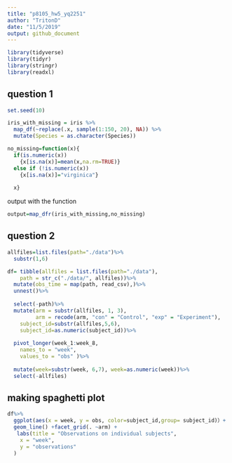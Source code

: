 ```yaml
---
title: "p8105_hw5_yq2251"
author: "TritonD"
date: "11/5/2019"
output: github_document
---
```


```r
library(tidyverse)
library(tidyr)
library(stringr)
library(readxl)
```


## question 1
```r
set.seed(10)

iris_with_missing = iris %>% 
  map_df(~replace(.x, sample(1:150, 20), NA)) %>%
  mutate(Species = as.character(Species))
```


```r
no_missing=function(x){
  if(is.numeric(x))   
    {x[is.na(x)]=mean(x,na.rm=TRUE)}
  else if (!is.numeric(x))
    {x[is.na(x)]="virginica"}
  
  x}
```

output with the function
```r
output=map_dfr(iris_with_missing,no_missing)
```


## question 2

```r
allfiles=list.files(path="./data")%>%
  substr(1,6)
```

```r
df= tibble(allfiles = list.files(path="./data"),
    path = str_c("./data/", allfiles))%>%
  mutate(obs_time = map(path, read_csv),)%>%
  unnest()%>%
  
  select(-path)%>%
  mutate(arm = substr(allfiles, 1, 3),
         arm = recode(arm, "con" = "Control", "exp" = "Experiment"),
    subject_id=substr(allfiles,5,6),
    subject_id=as.numeric(subject_id))%>%
  
  pivot_longer(week_1:week_8,
    names_to = "week",
    values_to = "obs" )%>%
  
  mutate(week=substr(week, 6,7), week=as.numeric(week))%>%
  select(-allfiles)
```

## making spaghetti plot
```r
df%>%
  ggplot(aes(x = week, y = obs, color=subject_id,group= subject_id)）+
  geom_line() +facet_grid(. ~arm) +
   labs(title = "Observations on individual subjects",
    x = "week",
    y = "observations"
  ) 
```
